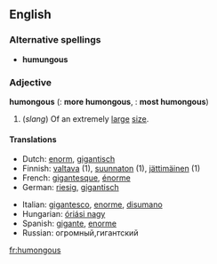 ==English==

===Alternative spellings===
*'''humungous'''

===Adjective===
'''humongous''' ({{compar}}: '''more humongous''', {{superl}}: '''most humongous''')
#(''slang'') Of an extremely [[large]] [[size]].

====Translations====
{{top}}
*Dutch: [[enorm]], [[gigantisch]]
*Finnish: [[valtava]] (1), [[suunnaton]] (1), [[jättimäinen]] (1)
*French: [[gigantesque]], [[énorme]]
*German: [[riesig]], [[gigantisch]]
{{mid}}
*Italian: [[gigantesco]], [[enorme#Italian|enorme]], [[disumano]]
*Hungarian: [[óriási nagy]]
*Spanish: [[gigante]], [[enorme#Spanish|enorme]]
*Russian: огромный,гигантский
{{bottom}}

[[fr:humongous]]